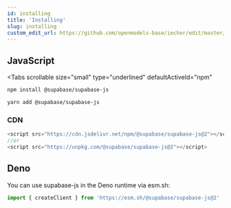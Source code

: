 ```yaml
---
id: installing
title: 'Installing'
slug: installing
custom_edit_url: https://github.com/openmodels-base/iechor/edit/master/web/spec/supabase.yml
---
```


## JavaScript

<Tabs
  scrollable
  size="small"
  type="underlined"
  defaultActiveId="npm"
>
<TabPanel id="npm" label="npm">

```sh
npm install @supabase/supabase-js
```

</TabPanel>
<TabPanel id="yarn" label="Yarn">

```sh
yarn add @supabase/supabase-js
```

</TabPanel>
</Tabs>

### CDN

```js
<script src="https://cdn.jsdelivr.net/npm/@supabase/supabase-js@2"></script>
//or
<script src="https://unpkg.com/@supabase/supabase-js@2"></script>
```

## Deno

You can use supabase-js in the Deno runtime via esm.sh:

```ts
import { createClient } from 'https://esm.sh/@supabase/supabase-js@2'
```
